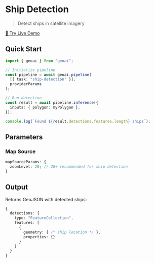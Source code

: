 
# Ship Detection

> Detect ships in satellite imagery

<VideoEmbed
  src="https://geobase-docs.s3.amazonaws.com/geobase-ai-assets/ship-detection.mp4"
  title="Ship Detection Demo"
/>

<div style={{ textAlign: 'center', marginTop: '1rem' }}>
  <a 
    href="https://docs.geobase.app/geoai-live/tasks/ship-detection" 
    target="_blank" 
    rel="noopener noreferrer"
    style={{ 
      display: 'inline-flex', 
      alignItems: 'center', 
      gap: '0.5rem',
      padding: '0.5rem 1rem',
      backgroundColor: '#3b82f6',
      color: 'white',
      textDecoration: 'none',
      borderRadius: '0.375rem',
      fontWeight: '500',
      transition: 'background-color 0.2s'
    }}
    className="live-demo-button"
  >
    🚀 Try Live Demo
  </a>
</div>

<style jsx>{`
  .live-demo-button:hover {
    background-color: #2563eb !important;
  }
`}</style>

## Quick Start

```typescript
import { geoai } from "geoai";

// Initialize pipeline
const pipeline = await geoai.pipeline(
  [{ task: "ship-detection" }],
  providerParams
);

// Run detection
const result = await pipeline.inference({
  inputs: { polygon: myPolygon },
});

console.log(`Found ${result.detections.features.length} ships`);
```

## Parameters

### Map Source

```typescript
mapSourceParams: {
  zoomLevel: 20; // 20+ recommended for ship detection
}
```

## Output

Returns GeoJSON with detected ships:

```typescript
{
  detections: {
    type: "FeatureCollection",
    features: [
      {
        geometry: { /* ship location */ },
        properties: {}
      }
    ]
  }
}
```
